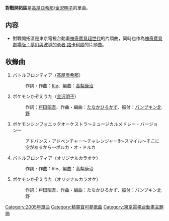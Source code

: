 {{Infobox Single <!-- Wikipedia:ウィキプロジェクト 楽曲 をご覧ください -->
| Name           = 對戰開拓區
| Artist         = [[髙屋亜希那|髙屋亜希那]]／[[金沢明子|金沢明子]]
| Album          = 
| A-side         = バトルフロンティア／ポケモンかぞえうた
| B-side         = ポケモンシンフォニックオーケストラ〜ミュージカルメドレー・バージョン〜
| Released       = [[2005年|2005年]][[7月16日|7月16日]]
| Format         = [[單曲|單曲]]
| Recorded       = 
| Genre          = [[J-POP|J-POP]]
| Length         = 16分07秒
| Label          = [[ピカチュウレコード|ピカチュウレコード]]
| Writer         = [[Rie|Rie]] (#1 #4、作詞・作曲)<br />[[高梨康治|高梨康治]](#1 #4、編曲)<br />[[戸田昭吾|戸田昭吾]](#2 #5、作詞)<br />[[田中宏和|たなかひろかず]](#2 #5、作曲)
| Producer       = 
| Certification  = 
| Chart position = *165位（[[オリコンチャート|オリコン]]）
*登場回数5回（オリコン）
| Last single    = 
| This single    = 
| Next single    = 
| Misc           =   {{Extra chronology 2
  | Artist      = [[髙屋亜希那|髙屋亜希那]]
  | Type        = single
  | Last single = -
  | This single = '''バトルフロンティア''' <br /> ([[2005年|2005年]])
  | Next single = -
  }}
  {{Extra chronology 2
  | Artist      = [[金沢明子|金沢明子]]
  | Type        = single
  | Last single = -
  | This single = '''ポケモンかぞえうた''' <br /> ([[2005年|2005年]])
  | Next single = -
  }}
}}
'''對戰開拓區'''是[[高屋亞希那|高屋亞希那]]/[[金沢明子|金沢明子]]的單曲。

== 内容 ==
*對戰開拓區是東京電視台動畫[[神奇寶貝超世代|神奇寶貝超世代]]的片頭曲，同時也作為[[神奇寶貝劇場版：夢幻與波導的勇者_路卡利歐|神奇寶貝劇場版：夢幻與波導的勇者 路卡利歐]]的片頭曲。

== 收錄曲 ==
#バトルフロンティア（[[髙屋亜希那|髙屋亜希那]]）
#:作詞・作曲：[[Rie|Rie]]、編曲：[[高梨康治|高梨康治]]
#ポケモンかぞえうた（[[金沢明子|金沢明子]]）
#:作詞：[[戸田昭吾|戸田昭吾]]、作曲・編曲：[[田中宏和|たなかひろかず]]、振付：[[パンプキン北野|パンプキン北野]]
#ポケモンシンフォニックオーケストラ〜ミュージカルメドレー・バージョン〜
#:アドバンス・アドベンチャー〜チャレンジャー!!〜スマイル～そこに空があるから〜ポルカ・オ・ドルカ
#バトルフロンティア（オリジナルカラオケ）
#:作詞・作曲：Rie、編曲：高梨康治
#ポケモンかぞえうた（オリジナルカラオケ）
#:作詞：戸田昭吾、作曲・編曲：たなかひろかず、振付：パンプキン北野

{{精靈寶可夢動畫主題曲}}
[[Category:2005年單曲|Category:2005年單曲]]
[[Category:精靈寶可夢歌曲|Category:精靈寶可夢歌曲]]
[[Category:東京電視台動畫主題曲|Category:東京電視台動畫主題曲]]